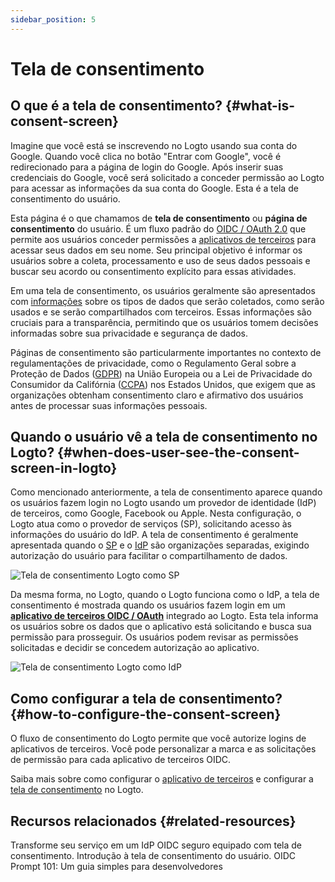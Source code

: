 ```yaml
---
sidebar_position: 5
---
```


# Tela de consentimento

## O que é a tela de consentimento? \{#what-is-consent-screen}

Imagine que você está se inscrevendo no Logto usando sua conta do Google. Quando você clica no botão "Entrar com Google", você é redirecionado para a página de login do Google. Após inserir suas credenciais do Google, você será solicitado a conceder permissão ao Logto para acessar as informações da sua conta do Google. Esta é a tela de consentimento do usuário.

Esta página é o que chamamos de **tela de consentimento** ou **página de consentimento** do usuário. É um fluxo padrão do [OIDC / OAuth 2.0](/integrate-logto/third-party-applications/oidc-oauth-third-party-applications) que permite aos usuários conceder permissões a [aplicativos de terceiros](/integrate-logto/third-party-applications) para acessar seus dados em seu nome. Seu principal objetivo é informar os usuários sobre a coleta, processamento e uso de seus dados pessoais e buscar seu acordo ou consentimento explícito para essas atividades.

Em uma tela de consentimento, os usuários geralmente são apresentados com [informações](/integrate-logto/third-party-applications/oidc-oauth-third-party-applications/consent-screen-branding#customize-the-branding-information) sobre os tipos de dados que serão coletados, como serão usados e se serão compartilhados com terceiros. Essas informações são cruciais para a transparência, permitindo que os usuários tomem decisões informadas sobre sua privacidade e segurança de dados.

Páginas de consentimento são particularmente importantes no contexto de regulamentações de privacidade, como o Regulamento Geral sobre a Proteção de Dados ([GDPR](https://gdpr-info.eu/art-4-gdpr/)) na União Europeia ou a Lei de Privacidade do Consumidor da Califórnia ([CCPA](https://oag.ca.gov/privacy/ccpa)) nos Estados Unidos, que exigem que as organizações obtenham consentimento claro e afirmativo dos usuários antes de processar suas informações pessoais.

## Quando o usuário vê a tela de consentimento no Logto? \{#when-does-user-see-the-consent-screen-in-logto}

Como mencionado anteriormente, a tela de consentimento aparece quando os usuários fazem login no Logto usando um provedor de identidade (IdP) de terceiros, como Google, Facebook ou Apple. Nesta configuração, o Logto atua como o provedor de serviços (SP), solicitando acesso às informações do usuário do IdP. A tela de consentimento é geralmente apresentada quando o [SP](https://auth.wiki/service-provider) e o [IdP](https://auth.wiki/identity-provider) são organizações separadas, exigindo autorização do usuário para facilitar o compartilhamento de dados.

<img src="/img/assets/consent-screen-logto-as-sp.png" alt="Tela de consentimento Logto como SP" />

Da mesma forma, no Logto, quando o Logto funciona como o IdP, a tela de consentimento é mostrada quando os usuários fazem login em um [**aplicativo de terceiros OIDC / OAuth**](/integrate-logto/third-party-applications/oidc-oauth-third-party-applications) integrado ao Logto. Esta tela informa os usuários sobre os dados que o aplicativo está solicitando e busca sua permissão para prosseguir. Os usuários podem revisar as permissões solicitadas e decidir se concedem autorização ao aplicativo.

<img src="/img/assets/consent-screen-logto-as-idp.png" alt="Tela de consentimento Logto como IdP" />

## Como configurar a tela de consentimento? \{#how-to-configure-the-consent-screen}

O fluxo de consentimento do Logto permite que você autorize logins de aplicativos de terceiros. Você pode personalizar a marca e as solicitações de permissão para cada aplicativo de terceiros OIDC.

Saiba mais sobre como configurar o [aplicativo de terceiros](/integrate-logto/third-party-applications/) e configurar a [tela de consentimento](/integrate-logto/third-party-applications/oidc-oauth-third-party-applications/consent-screen-branding/) no Logto.

## Recursos relacionados \{#related-resources}

<Url href="https://www.youtube.com/watch?v=sW-C7SRt9OM">
  Transforme seu serviço em um IdP OIDC seguro equipado com tela de consentimento.
</Url>
<Url href="https://blog.logto.io/user-consent-screen">
  Introdução à tela de consentimento do usuário.
</Url>

<Url href="https://blog.logto.io/introducing-oidc-prompt">
  OIDC Prompt 101: Um guia simples para desenvolvedores
</Url>
